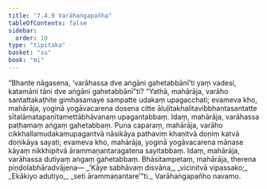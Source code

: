```yaml
---
title: "7.4.9 Varāhaṅgapañha"
tableOfContents: false
sidebar:
  order: 10
type: "tipitaka"
basket: "su"
book: "mi"
---
```



<DynamicBreadcrumb />

<Division number="263" book="mi" bookNo="28">

<Paragraph number="1873" book="mi">
“Bhante nāgasena, ‘varāhassa dve aṅgāni gahetabbānī’ti yaṃ vadesi, katamāni tāni dve aṅgāni gahetabbānī”ti? “Yathā, mahārāja, varāho santattakaṭhite gimhasamaye sampatte udakaṃ upagacchati; evameva kho, mahārāja, yoginā yogāvacarena dosena citte āluḷitakhalitavibbhantasantatte sītalāmatapaṇītamettābhāvanaṃ upagantabbaṃ. Idaṃ, mahārāja, varāhassa paṭhamaṃ aṅgaṃ gahetabbaṃ.
</Paragraph>

<Paragraph number="1874" book="mi">
Puna caparaṃ, mahārāja, varāho cikkhallamudakamupagantvā nāsikāya pathaviṃ khaṇitvā doṇiṃ katvā doṇikāya sayati; evameva kho, mahārāja, yoginā yogāvacarena mānase kāyaṃ nikkhipitvā ārammaṇantaragatena sayitabbaṃ. Idaṃ, mahārāja, varāhassa dutiyaṃ aṅgaṃ gahetabbaṃ. Bhāsitampetaṃ, mahārāja, therena piṇḍolabhāradvājena—
</Paragraph>

<Paragraph number="1875" type="verses" book="mi">
_‘Kāye sabhāvaṃ disvāna,_  
_vicinitvā vipassako;_  
_Ekākiyo adutiyo,_  
_seti ārammaṇantare’”ti._  


</Paragraph>
</Division>

<Paragraph number="1876" type="center" book="mi">
Varāhaṅgapañho navamo.
</Paragraph>